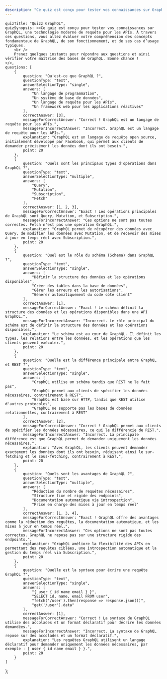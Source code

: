 ```yaml
---
description: "Ce quiz est conçu pour tester vos connaissances sur GraphQL, une technologie moderne de requête pour les APIs. À travers ces questions, vous allez évaluer votre compréhension des concepts fondamentaux de GraphQL, de son fonctionnement, et de ses cas d’usage typiques."
---
```

    quizTitle: "Quizz GraphQL",
    quizSynopsis: <>Ce quiz est conçu pour tester vos connaissances sur GraphQL, une technologie moderne de requête pour les APIs. À travers ces questions, vous allez évaluer votre compréhension des concepts fondamentaux de GraphQL, de son fonctionnement, et de ses cas d’usage typiques.
        <br />
        Prenez quelques instants pour répondre aux questions et ainsi vérifier votre maîtrise des bases de GraphQL. Bonne chance !
    </>,
    questions: [
        {
            question: "Qu'est-ce que GraphQL ?",
            questionType: "text",
            answerSelectionType: "single",
            answers: [
                "Un langage de programmation",
                "Un système de base de données",
                "Un langage de requête pour les APIs",
                "Un framework web pour les applications réactives"
            ],
            correctAnswer: [3],
            messageForCorrectAnswer: "Correct ! GraphQL est un langage de requête pour les APIs.",
            messageForIncorrectAnswer: "Incorrect. GraphQL est un langage de requête pour les APIs.",
            explanation: "GraphQL est un langage de requête open source, initialement développé par Facebook, qui permet aux clients de demander précisément les données dont ils ont besoin.",
            point: 20
        },
        {
            question: "Quels sont les principaux types d'opérations dans GraphQL ?",
            questionType: "text",
            answerSelectionType: "multiple",
            answers: [
                "Query",
                "Mutation",
                "Subscription",
                "Fetch"
            ],
            correctAnswer: [1, 2, 3],
            messageForCorrectAnswer: "Exact ! Les opérations principales de GraphQL sont Query, Mutation, et Subscription.",
            messageForIncorrectAnswer: "Ces options ne sont pas toutes correctes. Fetch n'est pas une opération GraphQL.",
            explanation: "GraphQL permet de récupérer des données avec Query, de modifier les données avec Mutation, et de recevoir des mises à jour en temps réel avec Subscription.",
            point: 20
        },
        {
            question: "Quel est le rôle du schéma (Schema) dans GraphQL ?",
            questionType: "text",
            answerSelectionType: "single",
            answers: [
                "Définir la structure des données et les opérations disponibles",
                "Créer des tables dans la base de données",
                "Gérer les erreurs et les autorisations",
                "Générer automatiquement du code côté client"
            ],
            correctAnswer: [1],
            messageForCorrectAnswer: "Exact ! Le schéma définit la structure des données et les opérations disponibles dans une API GraphQL.",
            messageForIncorrectAnswer: "Incorrect. Le rôle principal du schéma est de définir la structure des données et les opérations disponibles.",
            explanation: "Le schéma est au cœur de GraphQL. Il définit les types, les relations entre les données, et les opérations que les clients peuvent exécuter.",
            point: 20
        },
        {
            question: "Quelle est la différence principale entre GraphQL et REST ?",
            questionType: "text",
            answerSelectionType: "single",
            answers: [
                "GraphQL utilise un schéma tandis que REST ne le fait pas",
                "GraphQL permet aux clients de spécifier les données nécessaires, contrairement à REST",
                "GraphQL est basé sur HTTP, tandis que REST utilise d'autres protocoles",
                "GraphQL ne supporte pas les bases de données relationnelles, contrairement à REST"
            ],
            correctAnswer: [2],
            messageForCorrectAnswer: "Correct ! GraphQL permet aux clients de spécifier les données nécessaires, ce qui le différencie de REST.",
            messageForIncorrectAnswer: "Incorrect. La principale différence est que GraphQL permet de demander uniquement les données nécessaires.",
            explanation: "Avec GraphQL, les clients peuvent demander exactement les données dont ils ont besoin, réduisant ainsi le sur-fetching et le sous-fetching, contrairement à REST.",
            point: 20
        },
        {
            question: "Quels sont les avantages de GraphQL ?",
            questionType: "text",
            answerSelectionType: "multiple",
            answers: [
                "Réduction du nombre de requêtes nécessaires",
                "Structure fixe et rigide des endpoints",
                "Documentation automatique via introspection",
                "Prise en charge des mises à jour en temps réel"
            ],
            correctAnswer: [1, 3, 4],
            messageForCorrectAnswer: "Exact ! GraphQL offre des avantages comme la réduction des requêtes, la documentation automatique, et les mises à jour en temps réel.",
            messageForIncorrectAnswer: "Ces options ne sont pas toutes correctes. GraphQL ne repose pas sur une structure rigide des endpoints.",
            explanation: "GraphQL améliore la flexibilité des APIs en permettant des requêtes ciblées, une introspection automatique et la gestion du temps réel via Subscription.",
            point: 20
        },
        {
            question: "Quelle est la syntaxe pour écrire une requête GraphQL ?",
            questionType: "text",
            answerSelectionType: "single",
            answers: [
                "{ user { id name email } }",
                "SELECT id, name, email FROM user",
                "fetch('/user').then(response => response.json())",
                "get('/user').data"
            ],
            correctAnswer: [1],
            messageForCorrectAnswer: "Correct ! La syntaxe de GraphQL utilise des accolades et un format déclaratif pour décrire les données demandées.",
            messageForIncorrectAnswer: "Incorrect. La syntaxe de GraphQL repose sur des accolades et un format déclaratif.",
            explanation: "Les requêtes GraphQL utilisent un langage déclaratif pour demander uniquement les données nécessaires, par exemple : { user { id name email } }.",
            point: 20
        }
    ]
};

<Quizz quizData={quiz} />


